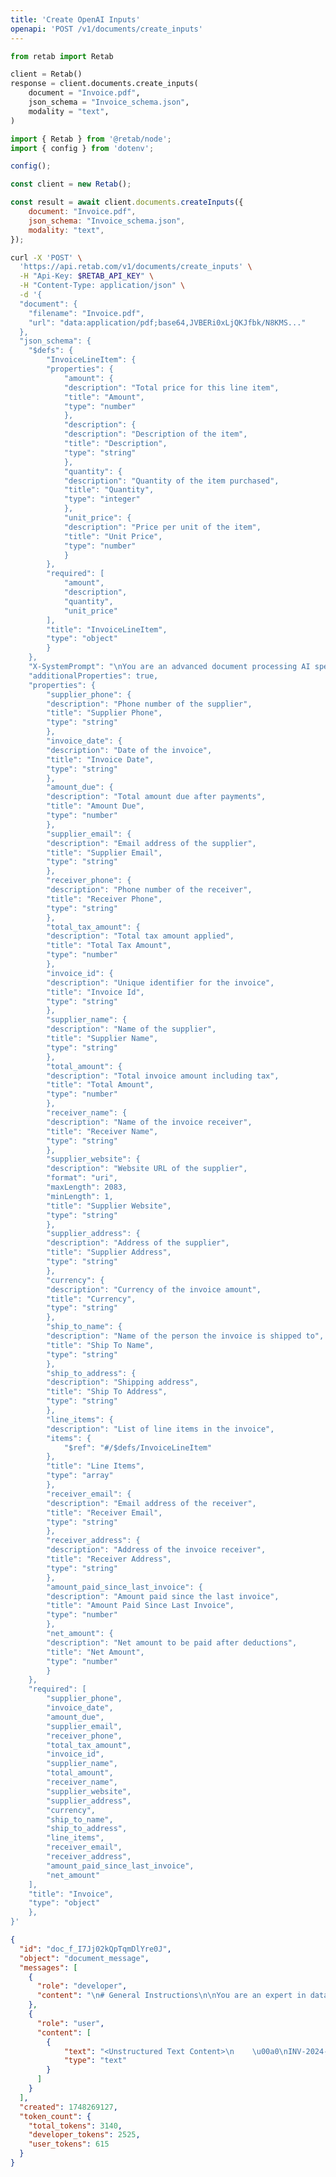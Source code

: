 ```yaml
---
title: 'Create OpenAI Inputs'
openapi: 'POST /v1/documents/create_inputs'
---
```


<RequestExample>




```python python
from retab import Retab

client = Retab()
response = client.documents.create_inputs(
    document = "Invoice.pdf",
    json_schema = "Invoice_schema.json",
    modality = "text",
)
```

```javascript javascript
import { Retab } from '@retab/node';
import { config } from 'dotenv';

config();

const client = new Retab();

const result = await client.documents.createInputs({
    document: "Invoice.pdf",
    json_schema: "Invoice_schema.json",
    modality: "text",
});
```


```bash curl
curl -X 'POST' \
  'https://api.retab.com/v1/documents/create_inputs' \
  -H "Api-Key: $RETAB_API_KEY" \
  -H "Content-Type: application/json" \
  -d '{
  "document": {
    "filename": "Invoice.pdf",
    "url": "data:application/pdf;base64,JVBERi0xLjQKJfbk/N8KMS..."
  },
  "json_schema": {
    "$defs": {
        "InvoiceLineItem": {
        "properties": {
            "amount": {
            "description": "Total price for this line item",
            "title": "Amount",
            "type": "number"
            },
            "description": {
            "description": "Description of the item",
            "title": "Description",
            "type": "string"
            },
            "quantity": {
            "description": "Quantity of the item purchased",
            "title": "Quantity",
            "type": "integer"
            },
            "unit_price": {
            "description": "Price per unit of the item",
            "title": "Unit Price",
            "type": "number"
            }
        },
        "required": [
            "amount",
            "description",
            "quantity",
            "unit_price"
        ],
        "title": "InvoiceLineItem",
        "type": "object"
        }
    },
    "X-SystemPrompt": "\nYou are an advanced document processing AI specializing in extracting structured data from invoices. Your task is to analyze invoices and provide structured JSON output that conforms to the predefined `Invoice` Pydantic model. Ensure accuracy in capturing all relevant details from the invoice image or document.\n\n**Requirements:**\n1. Extract and accurately populate the following invoice fields:\n   - Supplier information (name, phone, email, address, website)\n   - Receiver details (name, phone, email, address)\n   - Invoice details (date, ID, currency)\n   - Financial information (total amount, tax amount, net amount, amount due, amount paid since last invoice)\n   - Shipping details (ship-to name, address)\n   - Line items, each containing:\n     - Description\n     - Quantity\n     - Unit price\n     - Amount\n\n2. Handle different invoice formats and ensure robustness in field extraction, considering varying layouts and text alignments.\n\n3. Output must be formatted according to the `Invoice` model:\n\n```python\n{\n    \"supplier_phone\": \"123-456-7890\",\n    \"invoice_date\": \"2024-01-22\",\n    \"amount_due\": 68.01,\n    \"supplier_email\": \"sales@amnoshsuppliers.com\",\n    \"receiver_phone\": \"321-321-1234\",\n    \"total_tax_amount\": 225.87,\n    \"invoice_id\": \"1437\",\n    \"supplier_name\": \"AMNOSH SUPPLIERS\",\n    \"total_amount\": 12113.67,\n    \"receiver_name\": \"Johnson Carrie\",\n    \"supplier_website\": \"http://www.amnoshsuppliers.com\",\n    \"supplier_address\": \"9291 Proin Road, Lake Charles, ME-11292\",\n    \"currency\": \"USD\",\n    \"ship_to_name\": \"Johnny Patel\",\n    \"ship_to_address\": \"45 Lightning Road, Arizona, AZ 88776\",\n    \"line_items\": [\n        {\"description\": \"Drag Series Transmission Build - A WD DSM\", \"quantity\": 3, \"unit_price\": 1129.03, \"amount\": 3387.09},\n        {\"description\": \"Drive Shaft Automatic Right\", \"quantity\": 2, \"unit_price\": 243.01, \"amount\": 486.02},\n        {\"description\": \"MIZOL 20W40 Engine Oil\", \"quantity\": 4, \"unit_price\": 342.00, \"amount\": 1368.00},\n        {\"description\": \"Spirax W2 ATF\", \"quantity\": 3, \"unit_price\": 54.50, \"amount\": 163.50},\n        {\"description\": \"Hydraulic Press-25 Tons\", \"quantity\": 1, \"unit_price\": 6391.85, \"amount\": 6391.85},\n        {\"description\": \"Optional: Slotter Machine\", \"quantity\": 2, \"unit_price\": 45.67, \"amount\": 91.34}\n    ],\n    \"receiver_email\": \"proprietor@abcxyz.com\",\n    \"receiver_address\": \"45 Lightning Road, Arizona, AZ 88776\",\n    \"amount_paid_since_last_invoice\": 12045.66,\n    \"net_amount\": 68.01\n}\n```\n\n4. Ensure the output strictly adheres to the data types and field definitions specified in the model.\n\n5. Provide accurate and consistent values, minimizing extraction errors by leveraging OCR and text recognition best practices.\n",
    "additionalProperties": true,
    "properties": {
        "supplier_phone": {
        "description": "Phone number of the supplier",
        "title": "Supplier Phone",
        "type": "string"
        },
        "invoice_date": {
        "description": "Date of the invoice",
        "title": "Invoice Date",
        "type": "string"
        },
        "amount_due": {
        "description": "Total amount due after payments",
        "title": "Amount Due",
        "type": "number"
        },
        "supplier_email": {
        "description": "Email address of the supplier",
        "title": "Supplier Email",
        "type": "string"
        },
        "receiver_phone": {
        "description": "Phone number of the receiver",
        "title": "Receiver Phone",
        "type": "string"
        },
        "total_tax_amount": {
        "description": "Total tax amount applied",
        "title": "Total Tax Amount",
        "type": "number"
        },
        "invoice_id": {
        "description": "Unique identifier for the invoice",
        "title": "Invoice Id",
        "type": "string"
        },
        "supplier_name": {
        "description": "Name of the supplier",
        "title": "Supplier Name",
        "type": "string"
        },
        "total_amount": {
        "description": "Total invoice amount including tax",
        "title": "Total Amount",
        "type": "number"
        },
        "receiver_name": {
        "description": "Name of the invoice receiver",
        "title": "Receiver Name",
        "type": "string"
        },
        "supplier_website": {
        "description": "Website URL of the supplier",
        "format": "uri",
        "maxLength": 2083,
        "minLength": 1,
        "title": "Supplier Website",
        "type": "string"
        },
        "supplier_address": {
        "description": "Address of the supplier",
        "title": "Supplier Address",
        "type": "string"
        },
        "currency": {
        "description": "Currency of the invoice amount",
        "title": "Currency",
        "type": "string"
        },
        "ship_to_name": {
        "description": "Name of the person the invoice is shipped to",
        "title": "Ship To Name",
        "type": "string"
        },
        "ship_to_address": {
        "description": "Shipping address",
        "title": "Ship To Address",
        "type": "string"
        },
        "line_items": {
        "description": "List of line items in the invoice",
        "items": {
            "$ref": "#/$defs/InvoiceLineItem"
        },
        "title": "Line Items",
        "type": "array"
        },
        "receiver_email": {
        "description": "Email address of the receiver",
        "title": "Receiver Email",
        "type": "string"
        },
        "receiver_address": {
        "description": "Address of the invoice receiver",
        "title": "Receiver Address",
        "type": "string"
        },
        "amount_paid_since_last_invoice": {
        "description": "Amount paid since the last invoice",
        "title": "Amount Paid Since Last Invoice",
        "type": "number"
        },
        "net_amount": {
        "description": "Net amount to be paid after deductions",
        "title": "Net Amount",
        "type": "number"
        }
    },
    "required": [
        "supplier_phone",
        "invoice_date",
        "amount_due",
        "supplier_email",
        "receiver_phone",
        "total_tax_amount",
        "invoice_id",
        "supplier_name",
        "total_amount",
        "receiver_name",
        "supplier_website",
        "supplier_address",
        "currency",
        "ship_to_name",
        "ship_to_address",
        "line_items",
        "receiver_email",
        "receiver_address",
        "amount_paid_since_last_invoice",
        "net_amount"
    ],
    "title": "Invoice",
    "type": "object"
    },
}'
```

</RequestExample>


<ResponseExample>

```json 200
{
  "id": "doc_f_I7Jj02kQpTqmDlYre0J",
  "object": "document_message",
  "messages": [
    {
      "role": "developer",
      "content": "\n# General Instructions\n\nYou are an expert in data extraction and structured data outputs.\n\nWhen provided with a **JSON schema** and a **document**, you must:\n\n1. Carefully extract all relevant data from the provided document according to the given schema.\n2. Return extracted data strictly formatted according to the provided schema.\n3. Make sure that the extracted values are **UTF-8** encodable strings.\n4. Avoid generating bytes, binary data, base64 encoded data, or other non-UTF-8 encodable data.\n\n---\n\n## Handling Missing and Nullable Fields\n\n### Nullable Leaf Attributes\n\n- If valid data is missing or not explicitly present, set leaf attributes explicitly to `null`.\n- **Do NOT** use empty strings (`\"\"`), placeholder values, or fabricated data.\n\n**Example:**\n\n```json\n// Correct:\n{\"email\": null}\n\n// Incorrect:\n{\"email\": \"\"}\n```\n\n### Nullable Nested Objects\n\n- If an entire nested object\u2019s data is missing or incomplete, **do NOT** set the object itself to `null`.\n- Keep the object structure fully intact, explicitly setting each leaf attribute within to `null`.\n- This preserves overall structure and explicitly communicates exactly which fields lack data.\n\n**Example:**\n\n```json\n// Correct (all information is missing):\n{\n  \"address\": {\n    \"street\": null,\n    \"zipCode\": null,\n    \"city\": null\n  }\n}\n\n// Incorrect (all information is missing):\n{\n  \"address\": null\n}\n\n// Correct (only some information is missing):\n{\n  \"address\": {\n    \"street\": null,\n    \"zipCode\": null,\n    \"city\": \"Paris\"\n  }\n}\n\n// Incorrect (only some information is missing):\n{\n  \"address\": {\n    \"city\": \"Paris\"\n  }\n}\n```\n\n---\n\n## Reasoning Fields\n\nYour schema includes special reasoning fields (`reasoning___*`) used exclusively to document your extraction logic. These fields are for detailed explanations and will not appear in final outputs.\n\n| Reasoning Field Type | Field Naming Pattern       |\n|----------------------|----------------------------|\n| Root Object          | `reasoning___root`         |\n| Nested Objects       | `reasoning___[objectname]` |\n| Array Fields         | `reasoning___[arrayname]`  |\n| Array Elements       | `reasoning___item`         |\n| Leaf Attributes      | `reasoning___[attributename]` |\n\nYou MUST include these details explicitly in your reasoning fields:\n\n- **Explicit Evidence**: Quote specific lines or phrases from the document confirming your extraction.\n- **Decision Justification**: Clearly justify why specific data was chosen or rejected.\n- **Calculations/Transformations**: Document explicitly any computations, unit conversions, or normalizations.\n- **Alternative Interpretations**: Explicitly describe any alternative data interpretations considered and why you rejected them.\n- **Confidence and Assumptions**: Clearly state your confidence level and explicitly articulate any assumptions.\n\n**Example Reasoning:**\n\n> Found company name 'ACME Corp' explicitly stated in the top-right corner of page 1, matching standard letterhead format. Confirmed by matching signature block ('ACME Corp') at bottom of page 3. Confidence high. Alternative interpretation (e.g., sender's name) explicitly rejected due to explicit labeling 'Client: ACME Corp' on page 1.\n\n---\n\n## Detailed Reasoning Examples\n\n### Array Reasoning (`reasoning___[arrayname]`)\n\n- Explicitly describe how the entire array was identified.\n- List explicitly all extracted items with clear details and source references.\n\n**Example:**\n\n```markdown\nIdentified itemized invoice section clearly demarcated by header \"Invoice Items\" (page 2, lines 12\u201317). Extracted items explicitly listed:\n\n1. Office Supplies, quantity 5, unit price $4.99, total $24.95 (line 12)\n2. Printer Paper, quantity 1, unit price $5.99, total $5.99 (line 13)\n3. Stapler, quantity 1, unit price $4.07, total $4.07 (line 14)\n\nNo ambiguity detected.\n```\n\n### Array Item Reasoning (`reasoning___item`)\n\nExplicitly document evidence for each individual item:\n\n```markdown\nExtracted explicitly from line 12: 'Office Supplies x5 $4.99ea $24.95'. Quantity (5 units) multiplied explicitly by unit price ($4.99) matches listed total ($24.95). Format consistent across invoice, high confidence.\n```\n\n---\n\n## Principles for Accurate Extraction\n\nWhen performing extraction, explicitly follow these core principles:\n\n- **Transparency**: Explicitly document and justify every extraction decision.\n- **Precision**: Always verify explicitly using direct quotes from the source document.\n- **Conservatism**: Set explicitly fields as `null` when data is explicitly missing or ambiguous\u2014never fabricate or guess.\n- **Structure Preservation**: Always maintain explicitly the full schema structure, even when entire nested objects lack data (leaf attributes as null).\n\n\n## Source Fields\n\nSome leaf fields require you to explicitly provide the source of the data (verbatim from the document).\nThe idea is to simply provide a verbatim quote from the document, without any additional formatting or commentary, keeping it as close as possible to the original text.\nMake sure to reasonably include some surrounding text to provide context about the quote.\n\nYou can easily identify the fields that require a source by the `quote___[attributename]` naming pattern.\n\n**Example:**\n\n```json\n{\n  \"quote___name\": \"NAME:\nJohn Doe\",\n  \"name\": \"John Doe\"\n}\n```\n\n---\n\n# User Defined System Prompt\n\n\n\n\nYou are an advanced document processing AI specializing in extracting structured data from invoices. Your task is to analyze invoices and provide structured JSON output that conforms to the predefined `Invoice` Pydantic model. Ensure accuracy in capturing all relevant details from the invoice image or document.\n\n**Requirements:**\n1. Extract and accurately populate the following invoice fields:\n   - Supplier information (name, phone, email, address, website)\n   - Receiver details (name, phone, email, address)\n   - Invoice details (date, ID, currency)\n   - Financial information (total amount, tax amount, net amount, amount due, amount paid since last invoice)\n   - Shipping details (ship-to name, address)\n   - Line items, each containing:\n     - Description\n     - Quantity\n     - Unit price\n     - Amount\n\n2. Handle different invoice formats and ensure robustness in field extraction, considering varying layouts and text alignments.\n\n3. Output must be formatted according to the `Invoice` model:\n\n```python\n{\n    \"supplier_phone\": \"123-456-7890\",\n    \"invoice_date\": \"2024-01-22\",\n    \"amount_due\": 68.01,\n    \"supplier_email\": \"sales@amnoshsuppliers.com\",\n    \"receiver_phone\": \"321-321-1234\",\n    \"total_tax_amount\": 225.87,\n    \"invoice_id\": \"1437\",\n    \"supplier_name\": \"AMNOSH SUPPLIERS\",\n    \"total_amount\": 12113.67,\n    \"receiver_name\": \"Johnson Carrie\",\n    \"supplier_website\": \"http://www.amnoshsuppliers.com\",\n    \"supplier_address\": \"9291 Proin Road, Lake Charles, ME-11292\",\n    \"currency\": \"USD\",\n    \"ship_to_name\": \"Johnny Patel\",\n    \"ship_to_address\": \"45 Lightning Road, Arizona, AZ 88776\",\n    \"line_items\": [\n        {\"description\": \"Drag Series Transmission Build - A WD DSM\", \"quantity\": 3, \"unit_price\": 1129.03, \"amount\": 3387.09},\n        {\"description\": \"Drive Shaft Automatic Right\", \"quantity\": 2, \"unit_price\": 243.01, \"amount\": 486.02},\n        {\"description\": \"MIZOL 20W40 Engine Oil\", \"quantity\": 4, \"unit_price\": 342.00, \"amount\": 1368.00},\n        {\"description\": \"Spirax W2 ATF\", \"quantity\": 3, \"unit_price\": 54.50, \"amount\": 163.50},\n        {\"description\": \"Hydraulic Press-25 Tons\", \"quantity\": 1, \"unit_price\": 6391.85, \"amount\": 6391.85},\n        {\"description\": \"Optional: Slotter Machine\", \"quantity\": 2, \"unit_price\": 45.67, \"amount\": 91.34}\n    ],\n    \"receiver_email\": \"proprietor@abcxyz.com\",\n    \"receiver_address\": \"45 Lightning Road, Arizona, AZ 88776\",\n    \"amount_paid_since_last_invoice\": 12045.66,\n    \"net_amount\": 68.01\n}\n```\n\n4. Ensure the output strictly adheres to the data types and field definitions specified in the model.\n\n5. Provide accurate and consistent values, minimizing extraction errors by leveraging OCR and text recognition best practices.\n\n\n## Invoice -- NLP Data Structure\n\n### supplier_phone (string)\n<Description>\nPhone number of the supplier\n</Description>\n\n### invoice_date (string)\n<Description>\nDate of the invoice\n</Description>\n\n### amount_due (number)\n<Description>\nTotal amount due after payments\n</Description>\n\n### supplier_email (string)\n<Description>\nEmail address of the supplier\n</Description>\n\n### receiver_phone (string)\n<Description>\nPhone number of the receiver\n</Description>\n\n### total_tax_amount (number)\n<Description>\nTotal tax amount applied\n</Description>\n\n### invoice_id (string)\n<Description>\nUnique identifier for the invoice\n</Description>\n\n### supplier_name (string)\n<Description>\nName of the supplier\n</Description>\n\n### total_amount (number)\n<Description>\nTotal invoice amount including tax\n</Description>\n\n### receiver_name (string)\n<Description>\nName of the invoice receiver\n</Description>\n\n### supplier_website (string)\n<Description>\nWebsite URL of the supplier\n</Description>\n\n### supplier_address (string)\n<Description>\nAddress of the supplier\n</Description>\n\n### currency (string)\n<Description>\nCurrency of the invoice amount\n</Description>\n\n### ship_to_name (string)\n<Description>\nName of the person the invoice is shipped to\n</Description>\n\n### ship_to_address (string)\n<Description>\nShipping address\n</Description>\n\n### line_items (array of object)\n<Description>\nList of line items in the invoice\n</Description>\n\n#### line_items.* (object)\n<Description></Description>\n\n##### line_items.*.amount (number)\n<Description>\nTotal price for this line item\n</Description>\n\n##### line_items.*.description (string)\n<Description>\nDescription of the item\n</Description>\n\n##### line_items.*.quantity (integer)\n<Description>\nQuantity of the item purchased\n</Description>\n\n##### line_items.*.unit_price (number)\n<Description>\nPrice per unit of the item\n</Description>\n\n### receiver_email (string)\n<Description>\nEmail address of the receiver\n</Description>\n\n### receiver_address (string)\n<Description>\nAddress of the invoice receiver\n</Description>\n\n### amount_paid_since_last_invoice (number)\n<Description>\nAmount paid since the last invoice\n</Description>\n\n### net_amount (number)\n<Description>\nNet amount to be paid after deductions\n</Description>\n\n\n---\n## Expected output schema as a TypeScript interface for better readability:\n\ninterface RootInterface {\n  supplier_phone: string;\n  invoice_date: string;\n  amount_due: number;\n  supplier_email: string;\n  receiver_phone: string;\n  total_tax_amount: number;\n  invoice_id: string;\n  supplier_name: string;\n  total_amount: number;\n  receiver_name: string;\n  supplier_website: string;\n  supplier_address: string;\n  currency: string;\n  ship_to_name: string;\n  ship_to_address: string;\n  line_items: Array<{\n      amount: number;\n      description: string;\n      quantity: number;\n      unit_price: number;\n    }>;\n  receiver_email: string;\n  receiver_address: string;\n  amount_paid_since_last_invoice: number;\n  net_amount: number;\n}"
    },
    {
      "role": "user",
      "content": [
        {
            "text": "<Unstructured Text Content>\n    \u00a0\nINV-2024-001 \u00b7 $XX.XX USD due [DATE]\nPage 1 of 1\nInvoice\nInvoice number INV-2024-001\nDate of issue\n[DATE]\nDate due\n[DATE]\n[VENDOR COMPANY]\n[VENDOR ADDRESS LINE 1]\n[VENDOR ADDRESS LINE 2]\n[VENDOR CITY], [VENDOR STATE] [VENDOR ZIP]\n[VENDOR COUNTRY]\n[VENDOR EMAIL]\n[VENDOR TAX ID]\nBill to\n[CUSTOMER COMPANY]\n[CUSTOMER ADDRESS LINE 1]\n[CUSTOMER ADDRESS LINE 2]\n[CUSTOMER CITY], [CUSTOMER STATE] [CUSTOMER ZIP]\n[CUSTOMER COUNTRY]\n[CUSTOMER EMAIL]\nShip to\n[RECIPIENT NAME]\n[SHIPPING ADDRESS LINE 1]\n[SHIPPING ADDRESS LINE 2]\n[SHIPPING CITY], [SHIPPING STATE] [SHIPPING ZIP]\n[SHIPPING COUNTRY]\n$XX.XX USD due [DATE]\nPay online\nDescription\nQty\nUnit price\nAmount\n[SERVICE DESCRIPTION]\n[SERVICE PERIOD]\n1\n$XX.XX\n$XX.XX\nSubtotal\n$XX.XX\nTotal\n$XX.XX\nAmount due\n$XX.XX\u00a0USD\n\u00a0\n\n    </Unstructured Text Content>\n    \n    <Structured Text Content from LLM>\n    # Invoice\n\nInvoice number INV-2024-001\nDate of issue [DATE]\nDate due [DATE]\n\n[VENDOR COMPANY]\n[VENDOR ADDRESS LINE 1]\n[VENDOR ADDRESS LINE 2]\n[VENDOR CITY], [VENDOR STATE] [VENDOR ZIP]\n[VENDOR COUNTRY]\n[VENDOR EMAIL]\n[VENDOR TAX ID]\n\nBill to\n[CUSTOMER COMPANY]\n[CUSTOMER ADDRESS LINE 1]\n[CUSTOMER ADDRESS LINE 2]\n[CUSTOMER CITY], [CUSTOMER STATE] [CUSTOMER ZIP]\n[CUSTOMER COUNTRY]\n[CUSTOMER EMAIL]\n\nShip to\n[RECIPIENT NAME]\n[SHIPPING ADDRESS LINE 1]\n[SHIPPING ADDRESS LINE 2]\n[SHIPPING CITY], [SHIPPING STATE] [SHIPPING ZIP]\n[SHIPPING COUNTRY]\n\n$XX.XX USD due [DATE]\n\nPay online\n\n~~~yaml\ntable:\n  caption: \"\"\n  dimensions:\n    rows: 1\n    columns: 4\n  header:\n    - [Description, Qty, Unit price, Amount]\n  body:\n    - [[SERVICE DESCRIPTION], 1, $XX.XX, $XX.XX]\n~~~\n\n[SERVICE PERIOD]\n\n~~~yaml\ntable:\n  caption: \"\"\n  dimensions:\n    rows: 3\n    columns: 2\n  body:\n    - [Subtotal, $XX.XX]\n    - [Total, $XX.XX]\n    - [Amount due, $XX.XX USD]\n~~~\n\nINV-2024-001 - $XX.XX USD due [DATE]\n\nPage 1 of 1\n    </Structured Text Content from LLM>\n    ",
            "type": "text"
        }
      ]
    }
  ],
  "created": 1748269127,
  "token_count": {
    "total_tokens": 3140,
    "developer_tokens": 2525,
    "user_tokens": 615
  }
}
```



</ResponseExample>

